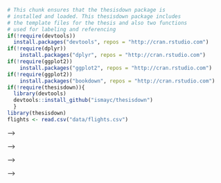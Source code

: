 ```r
# This chunk ensures that the thesisdown package is
# installed and loaded. This thesisdown package includes
# the template files for the thesis and also two functions
# used for labeling and referencing
if(!require(devtools))
  install.packages("devtools", repos = "http://cran.rstudio.com")
if(!require(dplyr))
    install.packages("dplyr", repos = "http://cran.rstudio.com")
if(!require(ggplot2))
    install.packages("ggplot2", repos = "http://cran.rstudio.com")
if(!require(ggplot2))
    install.packages("bookdown", repos = "http://cran.rstudio.com")
if(!require(thesisdown)){
  library(devtools)
  devtools::install_github("ismayc/thesisdown")
  }
library(thesisdown)
flights <- read.csv("data/flights.csv")
```


<!-- # Tables, Graphics, References, and Labels {#ref-labels} -->

<!-- ## Tables -->

<!-- In addition to the tables that can be automatically generated from a data frame in **R** that you saw in [R Markdown Basics] using the `kable` function, you can also create tables using _pandoc_. (More information is available at <http://pandoc.org/README.html#tables>.)  This might be useful if you don't have values specifically stored in **R**, but you'd like to display them in table form.  Below is an example.  Pay careful attention to the alignment in the table and hyphens to create the rows and columns. -->

<!-- ---------------------------------------------------------------------------------- -->
<!--   Factors                    Correlation between Parents & Child      Inherited -->
<!-- ------------------------- ----------------------------------------- -------------- -->
<!--   Education                                -0.49                         Yes -->

<!--   Socio-Economic Status                     0.28                        Slight -->

<!--   Income                                    0.08                          No -->

<!--   Family Size                               0.18                        Slight -->

<!--   Occupational Prestige                     0.21                        Slight -->
<!-- ------------------------- ----------------------------------------- -------------- -->
<!-- Table: (\#tab:inher) Correlation of Inheritance Factors for Parents and Child -->

<!-- We can also create a link to the table by doing the following: Table \@ref(tab:inher).  If you go back to [Loading and exploring data] and look at the `kable` table, we can create a reference to this max delays table too: Table \@ref(tab:maxdelays). The addition of the `(\#tab:inher)` option to the end of the table caption allows us to then make a reference to Table `\@ref(tab:label)`. Note that this reference could appear anywhere throughout the document after the table has appeared. -->

<!-- <!-- We will next explore ways to create this label-ref link using figures. --> -->

<!-- \clearpage -->

<!-- <!-- clearpage ends the page, and also dumps out all floats. -->
<!--   Floats are things like tables and figures. --> -->


<!-- ## Figures -->

<!-- If your thesis has a lot of figures, _R Markdown_ might behave better for you than that other word processor.  One perk is that it will automatically number the figures accordingly in each chapter.    You'll also be able to create a label for each figure, add a caption, and then reference the figure in a way similar to what we saw with tables earlier.  If you label your figures, you can move the figures around and _R Markdown_ will automatically adjust the numbering for you.  No need for you to remember!  So that you don't have to get too far into LaTeX to do this, a couple **R** functions have been created for you to assist.  You'll see their use below. -->

<!-- <!-- -->
<!-- One thing that may be annoying is the way _R Markdown_ handles "floats" like tables and figures (it's really \LaTeX's fault). \LaTeX\ will try to find the best place to put your object based on the text around it and until you're really, truly done writing you should just leave it where it lies. There are some optional arguments specified in the options parameter of the `label` function.  If you need to shift your figure around, it might be good to look here on tweaking the options argument:  <https://en.wikibooks.org/wiki/LaTeX/Floats,_Figures_and_Captions> -->

<!-- If you need a graphic or tabular material to be part of the text, you can just put it inline. If you need it to appear in the list of figures or tables, it should be placed in a code chunk. -->
<!-- --> -->


<!-- In the **R** chunk below, we will load in a picture stored as `reed.jpg` in our main directory.  We then give it the caption of "Reed logo", the label of "reedlogo", and specify that this is a figure.  Make note of the different **R** chunk options that are given in the R Markdown file (not shown in the knitted document). -->

<!-- ```{r reedlogo, fig.cap="Reed logo"} -->
<!-- include_graphics(path = "figure/reed.jpg") -->
<!-- ``` -->

<!-- Here is a reference to the Reed logo: Figure \@ref(fig:reedlogo).  Note the use of the `fig:` code here.  By naming the **R** chunk that contains the figure, we can then reference that figure later as done in the first sentence here.  We can also specify the caption for the figure via the R chunk option `fig.cap`. -->

<!-- \clearpage -->

<!-- <!-- starts a new page and stops trying to place floats such as tables and figures --> -->

<!-- Below we will investigate how to save the output of an **R** plot and label it in a way similar to that done above.  Recall the `flights` dataset from Chapter.  (Note that we've shown a different way to reference a section or chapter here.)  We will next explore a bar graph with the mean flight departure delays by airline from Portland for 2014.  Note also the use of the `scale` parameter which is discussed on the next page. -->

<!-- ```{r delaysboxplot, warnings=FALSE, messages=FALSE, fig.cap="Mean Delays by Airline", fig.width=6} -->
<!-- flights %>% group_by(carrier) %>% -->
<!--   summarize(mean_dep_delay = mean(dep_delay)) %>% -->
<!--   ggplot(aes(x = carrier, y = mean_dep_delay)) + -->
<!--   geom_bar(position = "identity", stat = "identity", fill = "red") -->
<!-- ``` -->

<!-- Here is a reference to this image: Figure \@ref(fig:delaysboxplot). -->

<!-- A table linking these carrier codes to airline names is available at <https://github.com/ismayc/pnwflights14/blob/master/data/airlines.csv>. -->

<!-- \clearpage -->

<!-- Next, we will explore the use of the `out.extra` chunk option, which can be used to shrink or expand an image loaded from a file by specifying `"scale= "`. Here we use the mathematical graph stored in the "subdivision.pdf" file. -->

<!-- ```{r subd, results="asis", echo=FALSE, fig.cap="Subdiv. graph", out.extra="scale=0.75"} -->
<!-- include_graphics("figure/subdivision.pdf") -->
<!-- ``` -->

<!-- Here is a reference to this image: Figure \@ref(fig:subd).  Note that `echo=FALSE` is specified so that the **R** code is hidden in the document. -->

<!-- **More Figure Stuff** -->

<!-- Lastly, we will explore how to rotate and enlarge figures using the `out.extra` chunk option.  (Currently this only works in the PDF version of the book.) -->

<!-- ```{r subd2, results="asis", echo=FALSE, out.extra="angle=180, scale=1.1", fig.cap="A Larger Figure, Flipped Upside Down"} -->
<!-- include_graphics("figure/subdivision.pdf") -->
<!-- ``` -->

<!-- As another example, here is a reference: Figure \@ref(fig:subd2). -->

<!-- ## Footnotes and Endnotes -->

<!-- You might want to footnote something. ^[footnote text] The footnote will be in a smaller font and placed appropriately. Endnotes work in much the same way. More information can be found about both on the CUS site or feel free to reach out to <data@reed.edu>. -->

<!-- ## Bibliographies -->

<!-- Of course you will need to cite things, and you will probably accumulate an armful of sources. There are a variety of tools available for creating a bibliography database (stored with the .bib extension).  In addition to BibTeX suggested below, you may want to consider using the free and easy-to-use tool called Zotero.  The Reed librarians have created Zotero documentation at <http://libguides.reed.edu/citation/zotero>.  In addition, a tutorial is available from Middlebury College at <http://sites.middlebury.edu/zoteromiddlebury/>. -->

<!-- _R Markdown_ uses _pandoc_ (<http://pandoc.org/>) to build its bibliographies.  One nice caveat of this is that you won't have to do a second compile to load in references as standard LaTeX requires. To cite references in your thesis (after creating your bibliography database), place the reference name inside square brackets and precede it by the "at" symbol.  For example, here's a reference to a book about worrying:  [@Molina1994].  This `Molina1994` entry appears in a file called `thesis.bib` in the `bib` folder.  This bibliography database file was created by a program called BibTeX.  You can call this file something else if you like (look at the YAML header in the main .Rmd file) and, by default, is to placed in the `bib` folder. -->

<!-- For more information about BibTeX and bibliographies, see our CUS site (<http://web.reed.edu/cis/help/latex/index.html>)^[@reedweb2007]. There are three pages on this topic:  _bibtex_ (which talks about using BibTeX, at <http://web.reed.edu/cis/help/latex/bibtex.html>), _bibtexstyles_ (about how to find and use the bibliography style that best suits your needs, at <http://web.reed.edu/cis/help/latex/bibtexstyles.html>) and _bibman_ (which covers how to make and maintain a bibliography by hand, without BibTeX, at <http://web.reed.edu/cis/help/latex/bibman.html>). The last page will not be useful unless you have only a few sources. -->

<!-- If you look at the YAML header at the top of the main .Rmd file you can see that we can specify the style of the bibliography by referencing the appropriate csl file.  You can download a variety of different style files at <https://www.zotero.org/styles>.  Make sure to download the file into the csl folder. -->

<!-- **Tips for Bibliographies** -->

<!-- - Like with thesis formatting, the sooner you start compiling your bibliography for something as large as thesis, the better. Typing in source after source is mind-numbing enough; do you really want to do it for hours on end in late April? Think of it as procrastination. -->
<!-- - The cite key (a citation's label) needs to be unique from the other entries. -->
<!-- - When you have more than one author or editor, you need to separate each author's name by the word "and" e.g. `Author = {Noble, Sam and Youngberg, Jessica},`. -->
<!-- - Bibliographies made using BibTeX (whether manually or using a manager) accept LaTeX markup, so you can italicize and add symbols as necessary. -->
<!-- - To force capitalization in an article title or where all lowercase is generally used, bracket the capital letter in curly braces. -->
<!-- - You can add a Reed Thesis citation^[@noble2002] option. The best way to do this is to use the phdthesis type of citation, and use the optional "type" field to enter "Reed thesis" or "Undergraduate thesis." -->

<!-- ## Anything else? -->

<!-- If you'd like to see examples of other things in this template, please contact the Data @ Reed team (email <data@reed.edu>) with your suggestions. We love to see people using _R Markdown_ for their theses, and are happy to help. -->

